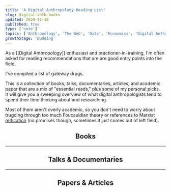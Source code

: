 ```yaml
---
title: 'A Digital Anthropology Reading List'
slug: digital-anth-books
updated: 2020-11-18
published: true
type: ['note']
topics: ['Anthropology', 'The Web', 'Data', 'Economics', 'Digital Anthropology']
growthStage: 'Budding'
---
```


<IntroParagraph>

As a [[Digital Anthropology]] enthusiast and practioner-in-training, I'm often asked for reading recommendations that are are good entry points into the field.

</IntroParagraph>

I've compiled a list of gateway drugs.

This is a collection of books, talks, documentaries, articles, and academic paper that are a mix of "essential reads," plus some of my personal picks.  
It will give you a sweeping overview of what digital anthropologists tend to spend their time thinking about and researching.

Most of them aren't overly academic, so you don't need to worry about trugding through too much Foucauldian theory or references to Marxist [reification](https://en.wikipedia.org/wiki/Reification_(Marxism)) (no promises though, sometimes it just comes out of left field).

<Center>

## Books

</Center>

<ResourceBook large img="https://pics.cdn.librarything.com/picsizes/16/3e/163e2247775dec8596d48506951444341587343_v5.jpg" title="Addiction By Design" author="Natasha Dow Schull" description="A beautiful ethnography of machine gamblers in Las Vegas. Dow Schull explores the nature of addictive relationships with machines, experiences of embodiment, and the ethics of designing technological systems." url="/addiction-by-design" />

<ResourceBook large img="https://resonanceaudiodistro.files.wordpress.com/2015/12/cyborg-cover.png?w=223&h=334" title="A Cyborg Manifesto" subtitle="Science, Technology, and Socialist-Feminism" author="Donna Haraway" description="While a bit academically dense to read, Haraway's reframing of the Cyborg is an eternal classic. " url="/cyborg-manifesto" />

<ResourceBook large img="https://images-na.ssl-images-amazon.com/images/P/0691135282.01._SX450_SY635_SCLZZZZZZZ_.jpg" url="https://www.librarything.com/work/5284404" title="Coming of Age in Second Life" author="Tom Boellstroff" description="An ethnography conducted entirely within the virtual world of Second Life. This is widely considered the first substantial ethnography of an online community. Tom Boellstroff pioneered the idea digital spaces should be taken seriously as cultural fieldsites." />

<ResourceBook large img="https://images-na.ssl-images-amazon.com/images/P/0822342642.01._SX450_SY635_SCLZZZZZZZ_.jpg" title="Two Bits: the Cultural Significance of Free Software" author="Christopher Kelty" description="" />

<ResourceBook large img="https://images-na.ssl-images-amazon.com/images/P/0262015552.01._SX450_SY635_SCLZZZZZZZ_.jpg" url="/divining-digital" title="Divining a Digital Future" author="Genevieve Bell & Paul Dourish" description="" />

<ResourceBook large img="https://images-na.ssl-images-amazon.com/images/P/0691144613.01._SX450_SY635_SCLZZZZZZZ_.jpg" title="Coding Freedom: The Ethics and Aesthetics of Hacking" author="Gabriella Coleman" description="" />

---

<Center>

## Talks & Documentaries

</Center>

<TwoCol alignItems="flex-start">

<LinkCard title="Our Digital Selves: My Avatar is Me" link="https://www.youtube.com/watch?v=GQw02-me0W4&feature=youtu.be" author="A documentary that follows the research of Tom Boellstorff & Donna Davis on embodiment in the virtual world of Second Life" />

<LinkCard title="Magical Thinking: Fear, Wonder & Technology" author="Genevieve Bell presenting at Stanford on the mythological narratives we tell around technical systems" link="https://www.youtube.com/watch?v=5aKZwKFFDYw" />

</TwoCol>

---

<Center>

## Papers & Articles

</Center>

<TwoCol alignItems="flex-start">

<LinkCard title="The Technology of Enchantment and the Enchantment of Technology" link="https://www.brown.edu/Departments/Joukowsky_Institute/courses/materialworlds/files/1108595.pdf" author="Alfred Gell" />

<LinkCard title="Algorithms as Culture" link="https://journals.sagepub.com/doi/full/10.1177/2053951717738104" author="Nick Seaver" />

</TwoCol>